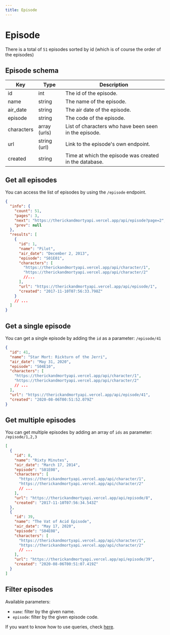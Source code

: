 ```yaml
---
title: Episode
---
```



# Episode

There is a total of `51` episodes sorted by id (which is of course the order of the episodes)

## Episode schema

| Key        | Type         | Description                                            |
| ---------- | ------------ | ------------------------------------------------------ |
| id         | int          | The id of the episode.                                 |
| name       | string       | The name of the episode.                               |
| air_date   | string       | The air date of the episode.                           |
| episode    | string       | The code of the episode.                               |
| characters | array (urls) | List of characters who have been seen in the episode.  |
| url        | string (url) | Link to the episode's own endpoint.                    |
| created    | string       | Time at which the episode was created in the database. |

## Get all episodes

You can access the list of episodes by using the `/episode` endpoint.

<Query endpoint="/episode" />

```json
{
  "info": {
    "count": 51,
    "pages": 3,
    "next": "https://therickandmortyapi.vercel.app/api/episode?page=2",
    "prev": null
  },
  "results": [
    {
      "id": 1,
      "name": "Pilot",
      "air_date": "December 2, 2013",
      "episode": "S01E01",
      "characters": [
        "https://therickandmortyapi.vercel.app/api/character/1",
        "https://therickandmortyapi.vercel.app/api/character/2"
        //...
      ],
      "url": "https://therickandmortyapi.vercel.app/api/episode/1",
      "created": "2017-11-10T07:56:33.798Z"
    }
    // ...
  ]
}
```

## Get a single episode

You can get a single episode by adding the `id` as a parameter: `/episode/41`

<Query endpoint="/episode/41" />

```json
{
  "id": 41,
  "name": "Star Mort: Rickturn of the Jerri",
  "air_date": "May 31, 2020",
  "episode": "S04E10",
  "characters": [
    "https://therickandmortyapi.vercel.app/api/character/1",
    "https://therickandmortyapi.vercel.app/api/character/2"
    // ...
  ],
  "url": "https://therickandmortyapi.vercel.app/api/episode/41",
  "created": "2020-08-06T00:51:52.079Z"
}
```

## Get multiple episodes

You can get multiple episodes by adding an array of `ids` as parameter: `/episode/1,2,3`

<Query endpoint="/episode/8,39" />

```json
[
  {
    "id": 8,
    "name": "Rixty Minutes",
    "air_date": "March 17, 2014",
    "episode": "S01E08",
    "characters": [
      "https://therickandmortyapi.vercel.app/api/character/1",
      "https://therickandmortyapi.vercel.app/api/character/2"
      // ...
    ],
    "url": "https://therickandmortyapi.vercel.app/api/episode/8",
    "created": "2017-11-10T07:56:34.543Z"
  },
  {
    "id": 39,
    "name": "The Vat of Acid Episode",
    "air_date": "May 17, 2020",
    "episode": "S04E08",
    "characters": [
      "https://therickandmortyapi.vercel.app/api/character/1",
      "https://therickandmortyapi.vercel.app/api/character/2"
      // ...
    ],
    "url": "https://therickandmortyapi.vercel.app/api/episode/39",
    "created": "2020-08-06T00:51:07.419Z"
  }
]
```

## Filter episodes

Available parameters:

- `name`: filter by the given name.
- `episode`: filter by the given episode code.

If you want to know how to use queries, check [here](/docs/character#filter-characters).
